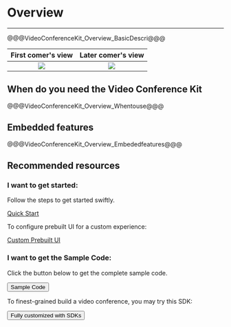 # Overview

- - -


@@@VideoConferenceKit_Overview_BasicDescri@@@

|First comer's view| Later comer's view|
|:---:|:---:|
|<Frame width="200" height="auto" ><img src="https://storage.zego.im/sdk-doc/Pics/ZegoUIKit/conference/user1.gif" /></Frame>|<Frame width="210" height="auto" ><img src="https://storage.zego.im/sdk-doc/Pics/ZegoUIKit/conference/user2.gif" /></Frame>|




## When do you need the Video Conference Kit

@@@VideoConferenceKit_Overview_Whentouse@@@


## Embedded features

@@@VideoConferenceKit_Overview_Embededfeatures@@@

## Recommended resources

### I want to get started:

Follow the steps to get started swiftly.

[Quick Start](./02-quick-start.mdx)

To configure prebuilt UI for a custom experience:

[Custom Prebuilt UI](./customize-prebuilt-features/01-overview.mdx)

### I want to get the Sample Code:

Click the button below to get the complete sample code.

<Button primary-color="NavyBlue" target="_blank" href="https://github.com/ZEGOCLOUD/zego_uikit_prebuilt_video_conference_example_ios">Sample Code</Button>


To finest-grained build a video conference, you may try this SDK:

<Button primary-color="NavyBlue" target="_blank" href="https://docs.zegocloud.com/article/5603">Fully customized with SDKs</Button>
